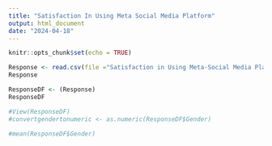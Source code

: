 ```yaml
---
title: "Satisfaction In Using Meta Social Media Platform"
output: html_document
date: "2024-04-18"
---
```


```r
knitr::opts_chunk$set(echo = TRUE)
```


```r
Response <- read.csv(file ="Satisfaction in Using Meta-Social Media Platforms - Form Responses 1.csv")
Response

ResponseDF <- (Response)
ResponseDF

#View(ResponseDF)
#convertgendertonumeric <- as.numeric(ResponseDF$Gender)

#mean(ResponseDF$Gender)
```


```r

```

